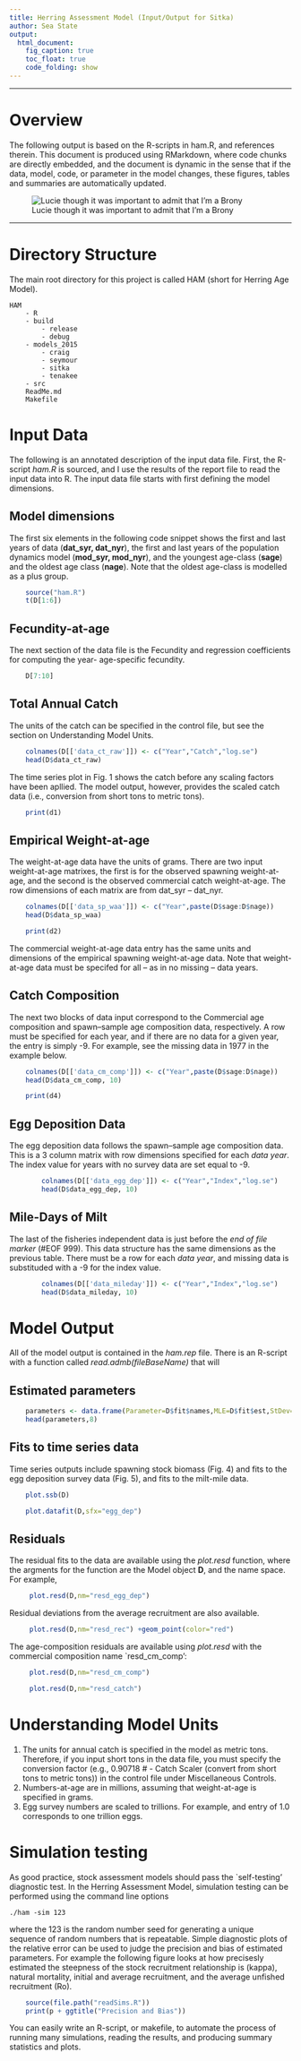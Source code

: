```yaml
---
title: Herring Assessment Model (Input/Output for Sitka)
author: Sea State
output: 
  html_document:
    fig_caption: true
    toc_float: true
    code_folding: show
---
```

----

# Overview
The following output is based on the R-scripts in ham.R, and references therein.  This document is produced using RMarkdown, where code chunks are directly embedded, and the document is dynamic in the sense that if the data, model, code, or parameter in the model changes, these figures, tables and summaries are automatically updated.

![Lucie though it was important to admit that I'm a Brony](mylittlepony.jpeg)

----
# Directory Structure

The main root directory for this project is called HAM (short for Herring Age Model).

	HAM
		- R
		- build
			- release
			- debug
		- models_2015
			- craig
			- seymour
			- sitka
			- tenakee
		- src
		ReadMe.md
		Makefile




# Input Data
The following is an annotated description of the input data file.  First, the R-script *ham.R* is sourced, and I use the results of the report file to read the input data into R.  The input data file starts with first defining the model dimensions. 

## Model dimensions
The first six elements in the following code snippet shows the first and last years of data (**dat_syr, dat_nyr**), the first and last years of the population dynamics model (**mod_syr, mod_nyr**), and the youngest age-class (**sage**) and the oldest age class (**nage**). Note that the oldest age-class is modelled as a plus group.

```r
	source("ham.R")
	t(D[1:6])
```

## Fecundity-at-age
The next section of the data file is the Fecundity and regression coefficients for computing the year- age-specific fecundity.


```r
	D[7:10]
```

## Total Annual Catch
The units of the catch can be specified in the control file, but see the section on Understanding Model Units.
```r
	colnames(D[['data_ct_raw']]) <- c("Year","Catch","log.se")
	head(D$data_ct_raw)
```
The time series plot in Fig. 1 shows the catch before any scaling factors have been apllied. The model output, however, provides the scaled catch data (i.e., conversion from short tons to metric tons).

```r
	print(d1)
```

## Empirical Weight-at-age
The weight-at-age data have the units of grams.  There are two input weight-at-age matrixes, the first is for the observed spawning weight-at-age, and the second is the observed commercial catch weight-at-age.  The row dimensions of each matrix are from dat_syr -- dat_nyr.
```r
	colnames(D[['data_sp_waa']]) <- c("Year",paste(D$sage:D$nage))
	head(D$data_sp_waa)
```


```r
	print(d2)
```


The commercial weight-at-age data entry has the same units and dimensions of the empirical spawning weight-at-age data.  Note that weight-at-age data must be specifed for all -- as in no missing -- data years.


## Catch Composition
The next two blocks of data input correspond to the Commercial age composition and spawn--sample age composition data, respectively.  A row must be specified for each year, and if there are no data for a given year, the entry is simply -9.  For example, see the missing data in 1977 in the example below. 

```r
	colnames(D[['data_cm_comp']]) <- c("Year",paste(D$sage:D$nage))
	head(D$data_cm_comp, 10)
```
```r
	print(d4)
```


## Egg Deposition Data
The egg deposition data follows the spawn--sample age composition data. This is a 3 column matrix with row dimensions specified for each *data year*. The index value for years with no survey data are set equal to -9.  
```r
		colnames(D[['data_egg_dep']]) <- c("Year","Index","log.se")
		head(D$data_egg_dep, 10)

```

## Mile-Days of Milt
The last of the fisheries independent data is just before the *end of file marker* (#EOF 999).  This data structure has the same dimensions as the previous table.  There must be a row for each *data year*, and missing data is substituded with a -9 for the index value.
```r
		colnames(D[['data_mileday']]) <- c("Year","Index","log.se")
		head(D$data_mileday, 10)

```



# Model Output

All of the model output is contained in the *ham.rep* file. There is an R-script with a function called *read.admb(fileBaseName)* that will 

## Estimated parameters
```r
	parameters <- data.frame(Parameter=D$fit$names,MLE=D$fit$est,StDev=D$fit$std)
	head(parameters,8)
```

## Fits to time series data
Time series outputs include spawning stock biomass (Fig. 4) and fits to the egg deposition survey data (Fig. 5), and fits to the milt-mile data.
```r
	plot.ssb(D)
```
```r
	plot.datafit(D,sfx="egg_dep")
```

## Residuals

The residual fits to the data are available using the *plot.resd* function, where the argments for the function are the Model object **D**, and the name space.  For example,
```r
	 plot.resd(D,nm="resd_egg_dep") 
```

Residual deviations from the average recruitment are also available.
```r
	 plot.resd(D,nm="resd_rec") +geom_point(color="red")
```


The age-composition residuals are available using *plot.resd* with the commercial composition name `resd_cm_comp':
```r
	 plot.resd(D,nm="resd_cm_comp")
```

```r
	 plot.resd(D,nm="resd_catch")
```






# Understanding Model Units
(@) The units for annual catch is specified in the model as metric tons. Therefore, if you input short tons in the data file, you must specify the conversion factor (e.g., 0.90718     # - Catch Scaler (convert from short tons to metric tons)) in the control file under Miscellaneous Controls.
(@) Numbers-at-age are in millions, assuming that weight-at-age is specified in grams.
(@) Egg survey numbers are scaled to trillions.  For example, and entry of 1.0 corresponds to one trillion eggs.


# Simulation testing
As good practice, stock assessment models should pass the `self-testing' diagnostic test.  In the Herring Assessment Model, simulation testing can be performed using the command line options 

	./ham -sim 123

where the 123 is the random number seed for generating a unique sequence of random numbers that is repeatable.  Simple diagnostic plots of the relative error can be used to judge the precision and bias of estimated parameters. For example the following figure looks at how precisesly estimated the steepness of the stock recruitment relationship is (kappa), natural mortality, initial and average recruitment, and the average unfished recruitment (Ro). 

```r
	source(file.path("readSims.R"))
	print(p + ggtitle("Precision and Bias"))
```

You can easily write an R-script, or makefile, to automate the process of running many simulations, reading the results, and producing summary statistics and plots.



